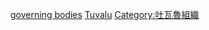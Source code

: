 [[Category:吐瓦魯體育|governing bodies]]
[[Category:大洋洲各國體育管理機構|Tuvalu]]
[[Category:吐瓦魯組織|Category:吐瓦魯組織]]